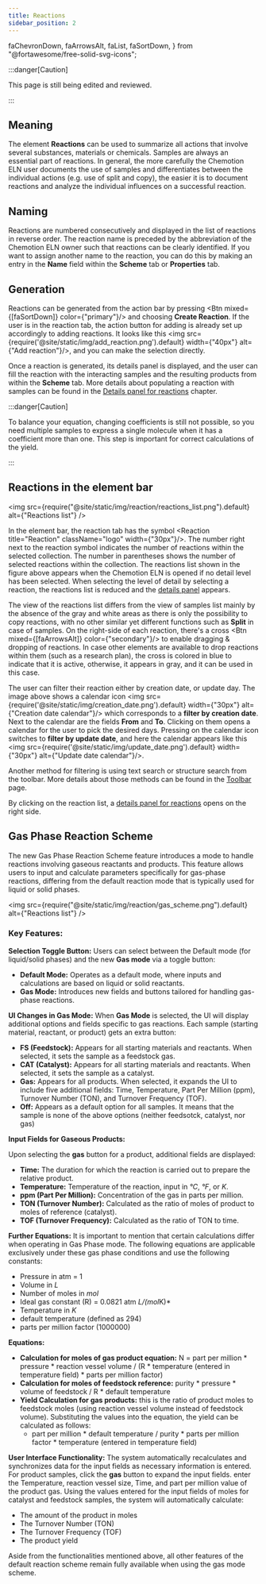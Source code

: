 ```yaml
---
title: Reactions
sidebar_position: 2
---
```


  faChevronDown,
  faArrowsAlt,
  faList,
  faSortDown,
} from "@fortawesome/free-solid-svg-icons";

:::danger[Caution]

This page is still being edited and reviewed.

:::

## Meaning

The element **Reactions** can be used to summarize all actions that involve several substances, materials or chemicals.
Samples are always an essential part of reactions.
In general, the more carefully the Chemotion ELN user documents the use of samples and differentiates between the individual actions
(e.g. use of split and copy), the easier it is to document reactions and analyze the individual influences on a successful reaction.

## Naming

Reactions are numbered consecutively and displayed in the list of reactions in reverse order.
The reaction name is preceded by the abbreviation of the Chemotion ELN owner such that reactions can be clearly identified.
If you want to assign another name to the reaction, you can do this by making an entry in the **Name** field within the **Scheme** tab or **Properties** tab.

## Generation

Reactions can be generated from the action bar by pressing <Btn mixed={[faSortDown]} color={"primary"}/> and choosing **Create Reaction**.
If the user is in the reaction tab, the action button for adding is already set up accordingly to adding reactions.
It looks like this <img src={require('@site/static/img/add_reaction.png').default} width={"40px"} alt={"Add reaction"}/>,
and you can make the selection directly.

Once a reaction is generated, its details panel is displayed, and the user can fill the reaction with the interacting samples and the resulting products from within the **Scheme** tab.
More details about populating a reaction with samples can be found in the [Details panel for reactions](../details#details-panel-for-reactions) chapter.

:::danger[Caution]

To balance your equation, changing coefficients is still not possible,
so you need multiple samples to express a single molecule when it has a coefficient more than one.
This step is important for correct calculations of the yield.

:::

## Reactions in the element bar

<img
  src={require("@site/static/img/reaction/reactions_list.png").default}
  alt={"Reactions list"}
/>

In the element bar, the reaction tab has the symbol <Reaction title="Reaction" className="logo" width={"30px"}/>.
The number right next to the reaction symbol indicates the number of reactions within the selected collection.
The number in parentheses shows the number of selected reactions within the collection.
The reactions list shown in the figure above appears when the Chemotion ELN is opened if no detail level has been selected.
When selecting the level of detail by selecting a reaction,
the reactions list is reduced and the [details panel](../details#details-panel-for-reactions) appears.

The view of the reactions list differs from the view of samples list mainly by the absence of the gray and
white areas as there is only the possibility to copy reactions,
with no other similar yet different functions such as **Split** in case of samples.
On the right-side of each reaction, there's a cross <Btn mixed={[faArrowsAlt]} color={"secondary"}/> to enable dragging & dropping of reactions.
In case other elements are available to drop reactions within them (such as a research plan),
the cross is colored in blue to indicate that it is active, otherwise, it appears in gray, and it can be used in this case.

The user can filter their reaction either by creation date, or update day.
The image above shows a calendar icon <img src={require('@site/static/img/creation_date.png').default} width={"30px"} alt={"Creation date calendar"}/>
which corresponds to a **filter by creation date**.
Next to the calendar are the fields **From** and **To**.
Clicking on them opens a calendar for the user to pick the desired days.
Pressing on the calendar icon switches to **filter by update date**,
and here the calendar appears like this <img src={require('@site/static/img/update_date.png').default} width={"30px"} alt={"Update date calendar"}/>.

Another method for filtering is using text search or structure search from the toolbar. More details about those methods can be found in the [Toolbar](../toolbar) page.

By clicking on the reaction list, a [details panel for reactions](../details#details-panel-for-reactions) opens on the right side.


## Gas Phase Reaction Scheme
The new Gas Phase Reaction Scheme feature introduces a mode to handle reactions involving gaseous reactants and products. This feature allows users to input and calculate parameters specifically for gas-phase reactions, differing from the default reaction mode that is typically used for liquid or solid phases.

<img
  src={require("@site/static/img/reaction/gas_scheme.png").default}
  alt={"Reactions list"}
/>

### Key Features:
 **Selection Toggle Button:** Users can select between the Default mode (for liquid/solid phases) and the new **Gas mode** via a toggle button:
- **Default Mode:** Operates as a default mode, where inputs and calculations are based on liquid or solid reactants.
- **Gas Mode:** Introduces new fields and buttons tailored for handling gas-phase reactions.

**UI Changes in Gas Mode:**
When **Gas Mode** is selected, the UI will display additional options and fields specific to gas reactions.
Each sample (starting material, reactant, or product) gets an extra button:

- **FS (Feedstock):** Appears for all starting materials and reactants. When selected, it sets the sample as a feedstock gas.
- **CAT (Catalyst):** Appears for all starting materials and reactants. When selected, it sets the sample as a catalyst.
- **Gas:** Appears for all products. When selected, it expands the UI to include five additional fields: Time, Temperature,
Part Per Million (ppm), Turnover Number (TON), and Turnover Frequency (TOF).
- **Off:** Appears as a default option for all samples. It means that the sample is none of the above options (neither feedsotck, catalyst, nor gas)

**Input Fields for Gaseous Products:**

Upon selecting the **gas** button for a product, additional fields are displayed:
- **Time:** The duration for which the reaction is carried out to prepare the relative product.
- **Temperature:** Temperature of the reaction, input in *°C*, *°F*, or *K*.
- **ppm (Part Per Million):** Concentration of the gas in parts per million.
- **TON (Turnover Number):** Calculated as the ratio of moles of product to moles of reference (catalyst).
- **TOF (Turnover Frequency):** Calculated as the ratio of TON to time.

**Further Equations:**
It is important to mention that certain calculations differ when operating in Gas Phase mode. The following equations are applicable exclusively under these gas phase conditions and use the following constants:
  - Pressure in atm = 1
  - Volume in *L*
  - Number of moles in *mol*
  - Ideal gas constant (R) = 0.0821 atm *L/(mol*K)*
  - Temperature in *K*
  - default temperature (defined as 294)
  - parts per million factor (1000000)

**Equations:**

  - **Calculation for moles of gas product equation:** N = part per million *  pressure  *  reaction vessel volume / (R *  temperature (entered in temperature field) *  parts per million factor)
  - **Calculation for moles of feedstock reference:** purity *  pressure *  volume of feedstock  / R *  default temperature
  - **Yield Calculation for gas products:** this is the ratio of product moles to feedstock moles (using reaction vessel volume instead of feedstock volume).  Substituting the values into the equation, the yield can be calculated as follows:
    - part per million * default temperature / purity * parts per million factor * temperature (entered in temperature field)

**User Interface Functionality:**
The system automatically recalculates and synchronizes data for the input fields as necessary information is entered. For product samples, click the **gas** button to expand the input fields. enter the Temperature, reaction vessel size, Time, and part per million value of the product gas.
Using the values entered for the input fields of moles for catalyst and feedstock samples, the system will automatically calculate:
- The amount of the product in moles
- The Turnover Number (TON)
- The Turnover Frequency (TOF)
- The product yield

Aside from the functionalities mentioned above, all other features of the default reaction scheme remain fully available when using the gas mode scheme.